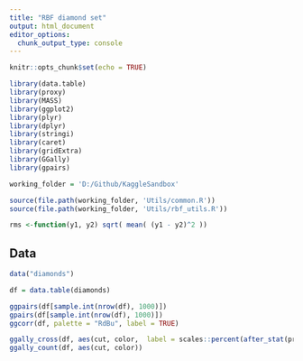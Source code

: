 ---
title: "RBF diamond set"
output: html_document
editor_options: 
  chunk_output_type: console
---

```{r setup, include=FALSE}
knitr::opts_chunk$set(echo = TRUE)

library(data.table)
library(proxy)
library(MASS)
library(ggplot2)
library(plyr)
library(dplyr)
library(stringi)
library(caret)
library(gridExtra)
library(GGally)
library(gpairs)

working_folder = 'D:/Github/KaggleSandbox'

source(file.path(working_folder, 'Utils/common.R'))
source(file.path(working_folder, 'Utils/rbf_utils.R'))

rms <-function(y1, y2) sqrt( mean( (y1 - y2)^2 ))

```

## Data

```{r rbf_kernels}

data("diamonds")

df = data.table(diamonds)

ggpairs(df[sample.int(nrow(df), 1000)])
gpairs(df[sample.int(nrow(df), 1000)])
ggcorr(df, palette = "RdBu", label = TRUE)

ggally_cross(df, aes(cut, color,  label = scales::percent(after_stat(prop)) ), geom_text_args = list(colour = "white", fontface = "bold", size = 2))
ggally_count(df, aes(cut, color))
```